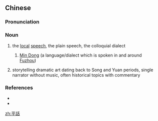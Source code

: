 {{also|平话}}
==Chinese==
{{zh-forms|s=平话}}

===Pronunciation===
{{zh-pron
|m=pínghuà
|c=ping4 waa6
|md=bàng-uâ
|cat=n
}}
{{attention|yue|not waa6-2?}}

===Noun===
{{zh-noun}}

# the [[local]] [[speech]], the plain speech, the colloquial dialect
## {{lb|zh|Min Dong}} [[Min Dong]] (a language/dialect which is spoken in and around [[Fuzhou]])
# storytelling dramatic art dating back to Song and Yuan periods, single narrator without music, often historical topics with commentary

===References===
* {{pedialite|平話|lang=zh}}
* {{pedialite|Bàng-uâ|lang=cdo}}

[[zh:平話]]